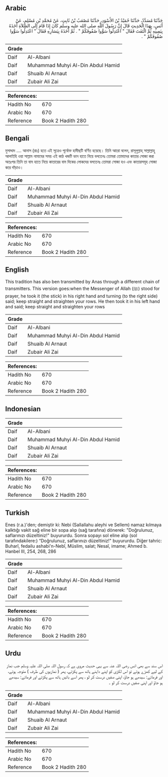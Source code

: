 ## Arabic


<div dir="rtl" lang="ar" style={{fontSize:'larger',backgroundColor:'#f8f9fa',padding:20}}>
حَدَّثَنَا مُسَدَّدٌ، حَدَّثَنَا حُمَيْدُ بْنُ الأَسْوَدِ، حَدَّثَنَا مُصْعَبُ بْنُ ثَابِتٍ، عَنْ مُحَمَّدِ بْنِ مُسْلِمٍ، عَنْ أَنَسٍ، بِهَذَا الْحَدِيثِ قَالَ إِنَّ رَسُولَ اللَّهِ صلى الله عليه وسلم كَانَ إِذَا قَامَ إِلَى الصَّلاَةِ أَخَذَهُ بِيَمِينِهِ ثُمَّ الْتَفَتَ فَقَالَ ‏"‏ اعْتَدِلُوا سَوُّوا صُفُوفَكُمْ ‏"‏ ‏.‏ ثُمَّ أَخَذَهُ بِيَسَارِهِ فَقَالَ ‏"‏ اعْتَدِلُوا سَوُّوا صُفُوفَكُمْ ‏"‏ ‏.‏
</div>
<div style={{backgroundColor:'#f8f9fa',padding:20, marginBottom: 10}}><table> <thead> <tr> <th>Grade</th> <th></th> </tr> </thead> <tbody> <tr><td>Daif</td><td>Al-Albani</td></tr><tr><td>Daif</td><td>Muhammad Muhyi Al-Din Abdul Hamid</td></tr><tr><td>Daif</td><td>Shuaib Al Arnaut</td></tr><tr><td>Daif</td><td>Zubair Ali Zai</td></tr></tbody></table><table> <thead> <tr> <th>References:</th> <th></th> </tr> </thead> <tbody><tr><td>Hadith No</td><td>670</td></tr><tr><td>Arabic No</td><td>670</td></tr><tr><td>Reference</td><td>Book 2 Hadith 280</td></tr></tbody></table></div>

## Bengali


<div dir="ltr" lang="bn" style={{fontSize:'larger',backgroundColor:'#f8f9fa',padding:20}}>
মুসাদ্দাদ .... আনাস (রাঃ) হতে এই সূত্রেও পূর্বোক্ত হাদীছটি বর্ণিত হয়েছে। তিনি আরো বলেন, রাসূলুল্লাহ্ সাল্লাল্লাহু আলাইহি ওয়া সাল্লাম নামাযের সময় এই কাঠ খন্ডটি ডান হাতে নিয়ে বলতেনঃ তোমরা তোমাদের কাতার সোজা করা অতঃপর তিনি তা বাম হাতে নিয়ে কাতারের বাম দিকের লোকদের বলতেনঃ তোমরা সোজা হও এবং কাতারসমূহ সোজা করে দাঁড়াও।
</div>
<div style={{backgroundColor:'#f8f9fa',padding:20, marginBottom: 10}}><table> <thead> <tr> <th>Grade</th> <th></th> </tr> </thead> <tbody> <tr><td>Daif</td><td>Al-Albani</td></tr><tr><td>Daif</td><td>Muhammad Muhyi Al-Din Abdul Hamid</td></tr><tr><td>Daif</td><td>Shuaib Al Arnaut</td></tr><tr><td>Daif</td><td>Zubair Ali Zai</td></tr></tbody></table><table> <thead> <tr> <th>References:</th> <th></th> </tr> </thead> <tbody><tr><td>Hadith No</td><td>670</td></tr><tr><td>Arabic No</td><td>670</td></tr><tr><td>Reference</td><td>Book 2 Hadith 280</td></tr></tbody></table></div>

## English


<div dir="ltr" lang="en" style={{fontSize:'larger',backgroundColor:'#f8f9fa',padding:20}}>
This tradition has also ben transmitted by Anas through a different chain of transmitters. This version goes:when the Messenger of Allah (ﷺ) stood for prayer, he took it (the stick) in his right hand and turning (to the right side) said; keep straight and straighten your rows. He then took it in his left hand and said; keep straight and straighten your rows
</div>
<div style={{backgroundColor:'#f8f9fa',padding:20, marginBottom: 10}}><table> <thead> <tr> <th>Grade</th> <th></th> </tr> </thead> <tbody> <tr><td>Daif</td><td>Al-Albani</td></tr><tr><td>Daif</td><td>Muhammad Muhyi Al-Din Abdul Hamid</td></tr><tr><td>Daif</td><td>Shuaib Al Arnaut</td></tr><tr><td>Daif</td><td>Zubair Ali Zai</td></tr></tbody></table><table> <thead> <tr> <th>References:</th> <th></th> </tr> </thead> <tbody><tr><td>Hadith No</td><td>670</td></tr><tr><td>Arabic No</td><td>670</td></tr><tr><td>Reference</td><td>Book 2 Hadith 280</td></tr></tbody></table></div>

## Indonesian


<div dir="ltr" lang="id" style={{fontSize:'larger',backgroundColor:'#f8f9fa',padding:20}}>

</div>
<div style={{backgroundColor:'#f8f9fa',padding:20, marginBottom: 10}}><table> <thead> <tr> <th>Grade</th> <th></th> </tr> </thead> <tbody> <tr><td>Daif</td><td>Al-Albani</td></tr><tr><td>Daif</td><td>Muhammad Muhyi Al-Din Abdul Hamid</td></tr><tr><td>Daif</td><td>Shuaib Al Arnaut</td></tr><tr><td>Daif</td><td>Zubair Ali Zai</td></tr></tbody></table><table> <thead> <tr> <th>References:</th> <th></th> </tr> </thead> <tbody><tr><td>Hadith No</td><td>670</td></tr><tr><td>Arabic No</td><td>670</td></tr><tr><td>Reference</td><td>Book 2 Hadith 280</td></tr></tbody></table></div>

## Turkish


<div dir="ltr" lang="tr" style={{fontSize:'larger',backgroundColor:'#f8f9fa',padding:20}}>
Enes (r.a.)'den; demiştir ki: Nebi (Sallallahu aleyhi ve Sellem) namaz kılmaya kalktığı vakit sağ eline bir sopa alıp (sağ tarafına) dönerek: "Doğrulunuz, saflarınızı düzeltiniz!" buyururdu. Sonra sopayı sol eline alıp (sol tarafındakilere:) “Doğrulunuz, saflarınızı düzeltiniz!" buyururdu. Diğer tahric: Buharî, fedailu ashabi'n-Nebî, Müslim, salat; Nesaî, imame; Ahmed b. Hanbel III, 254, 268, 286
</div>
<div style={{backgroundColor:'#f8f9fa',padding:20, marginBottom: 10}}><table> <thead> <tr> <th>Grade</th> <th></th> </tr> </thead> <tbody> <tr><td>Daif</td><td>Al-Albani</td></tr><tr><td>Daif</td><td>Muhammad Muhyi Al-Din Abdul Hamid</td></tr><tr><td>Daif</td><td>Shuaib Al Arnaut</td></tr><tr><td>Daif</td><td>Zubair Ali Zai</td></tr></tbody></table><table> <thead> <tr> <th>References:</th> <th></th> </tr> </thead> <tbody><tr><td>Hadith No</td><td>670</td></tr><tr><td>Arabic No</td><td>670</td></tr><tr><td>Reference</td><td>Book 2 Hadith 280</td></tr></tbody></table></div>

## Urdu


<div dir="rtl" lang="ur" style={{fontSize:'larger',backgroundColor:'#f8f9fa',padding:20}}>
اس سند سے بھی انس رضی اللہ عنہ سے یہی حدیث مروی ہے کہ رسول اللہ صلی اللہ علیہ وسلم جب نماز کے لیے کھڑے ہوتے تو اس لکڑی کو اپنے داہنے ہاتھ سے پکڑتے، پھر ( نمازیوں کی طرف ) متوجہ ہوتے، اور فرماتے: سیدھے ہو جاؤ، اپنی صفیں درست کر لو ، پھر اسے بائیں ہاتھ سے پکڑتے اور فرماتے: سیدھے ہو جاؤ اور اپنی صفیں درست کر لو ۔
</div>
<div style={{backgroundColor:'#f8f9fa',padding:20, marginBottom: 10}}><table> <thead> <tr> <th>Grade</th> <th></th> </tr> </thead> <tbody> <tr><td>Daif</td><td>Al-Albani</td></tr><tr><td>Daif</td><td>Muhammad Muhyi Al-Din Abdul Hamid</td></tr><tr><td>Daif</td><td>Shuaib Al Arnaut</td></tr><tr><td>Daif</td><td>Zubair Ali Zai</td></tr></tbody></table><table> <thead> <tr> <th>References:</th> <th></th> </tr> </thead> <tbody><tr><td>Hadith No</td><td>670</td></tr><tr><td>Arabic No</td><td>670</td></tr><tr><td>Reference</td><td>Book 2 Hadith 280</td></tr></tbody></table></div>